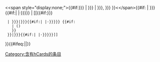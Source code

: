 <includeonly><</includeonly><noinclude>&lt;</noinclude>span style="display:none;">{{#if:{{{4|{{{sort|}}}}}} | {{{4|{{{sort}}}}}} | {{{2|{{{last}}}}}}, {{{1|{{{first}}}}}} }}<includeonly><</includeonly><noinclude>&lt;</noinclude>/span>{{#if:{{{nolink|}}}
| <span class="vcard"><span class="fn">{{{1|{{{first}}}}}}{{#if:{{{space|}}}|&nbsp;|·}}{{{2|{{{last}}}}}}</span></span>
| <span class="vcard"><span class="fn">[[{{#if:{{{3|{{{link|}}}}}}
  | {{{3|{{{link}}}}}}|{{{1|{{{first}}}}}}{{#if:{{{space|}}}|&nbsp;|·}}{{{2|{{{last}}}}}} {{#if:{{{dab<includeonly>|</includeonly>}}}
    | ({{{dab}}})
    }}
  }}|{{{1|{{{first}}}}}}{{#if:{{{space|}}}|&nbsp;|·}}{{{2|{{{last}}}}}}]]</span></span>
}}{{#ifeq:{{NAMESPACE}}|{{ns:0}}|[[Category:含有hCards的条目]]}}<noinclude>{{documentation}}</noinclude>